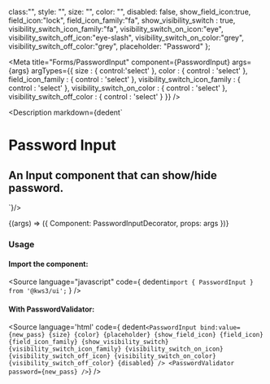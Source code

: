 
  class:"",
  style: "",
  size: "",
  color: "",
  disabled: false,
  show_field_icon:true,
  field_icon:"lock",
  field_icon_family:"fa",
  show_visibility_switch : true,
  visibility_switch_icon_family:"fa",
  visibility_switch_on_icon:"eye",
  visibility_switch_off_icon:"eye-slash",
  visibility_switch_on_color:"grey",
  visibility_switch_off_color:"grey",
  placeholder: "Password"
};


<Version />

<Meta
  title="Forms/PasswordInput"
  component={PasswordInput}
  args={args}
  argTypes={{
    size : {
      control:'select'
    },
    color : {
      control : 'select'
    },
    field_icon_family : {
      control : 'select'
    },
    visibility_switch_icon_family : {
      control : 'select'
    },
    visibility_switch_on_color : {
      control : 'select'
    },
    visibility_switch_off_color : {
      control : 'select'
    }
  }}
/>

<Description markdown={dedent`
# Password Input
## An Input component that can show/hide password.
`}/>

<Canvas>
  <Story
  name="PasswordInput"
  args={args}
  >
  {(args) => ({
    Component: PasswordInputDecorator,
    props: args
  })}
  </Story>
</Canvas>

<ArgsTable story="PasswordInput" />

### Usage
#### Import the component:
<Source
  language="javascript"
  code={
    dedent`import { PasswordInput } from '@kws3/ui';`
  }
/>



#### With PasswordValidator:
<Source
  language='html'
  code={ dedent`
    <PasswordInput
      bind:value={new_pass}
      {size}
      {color}
      {placeholder}
      {show_field_icon}
      {field_icon}
      {field_icon_family}
      {show_visibility_switch}
      {visibility_switch_icon_family}
      {visibility_switch_on_icon}
      {visibility_switch_off_icon}
      {visibility_switch_on_color}
      {visibility_switch_off_color}
      {disabled} />
    <PasswordValidator password={new_pass} />
  `}
/>
